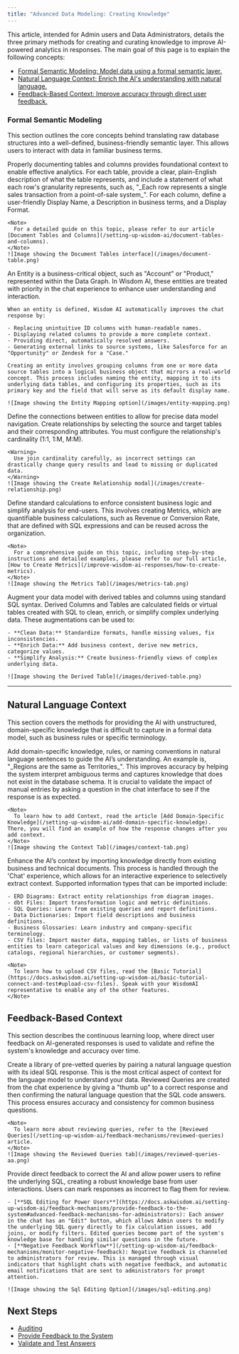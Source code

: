```yaml
---
title: "Advanced Data Modeling: Creating Knowledge"
---
```


This article, intended for Admin users and Data Administrators, details the three primary methods for creating and curating knowledge to improve AI-powered analytics in responses. The main goal of this page is to explain the following concepts:

- [Formal Semantic Modeling: Model data using a formal semantic layer.](#formal-semantic-modeling)
- [Natural Language Context: Enrich the AI's understanding with natural language.](#natural-language-context)
- [Feedback-Based Context: Improve accuracy through direct user feedback.](#feedback-based-context)

### Formal Semantic Modeling

This section outlines the core concepts behind translating raw database structures into a well-defined, business-friendly semantic layer. This allows users to interact with data in familiar business terms.

<Steps>
  <Step title="Table and Column Documentation">
    Properly documenting tables and columns provides foundational context to enable effective analytics. For each table, provide a clear, plain-English description of what the table represents, and include a statement of what each row's granularity represents, such as, "_Each row represents a single sales transaction from a point-of-sale system_". For each column, define a user-friendly Display Name, a Description in business terms, and a Display Format.

    <Note>
      For a detailed guide on this topic, please refer to our article [Document Tables and Columns](/setting-up-wisdom-ai/document-tables-and-columns).
    </Note>
    ![Image showing the Document Tables interface](/images/document-table.png)
  </Step>
  <Step title="Defining Entities">
    An Entity is a business-critical object, such as "Account" or "Product," represented within the Data Graph. In Wisdom AI, these entities are treated with priority in the chat experience to enhance user understanding and interaction.

    When an entity is defined, Wisdom AI automatically improves the chat response by:

    - Replacing unintuitive ID columns with human-readable names.
    - Displaying related columns to provide a more complete context.
    - Providing direct, automatically resolved answers.
    - Generating external links to source systems, like Salesforce for an "Opportunity" or Zendesk for a "Case."

    Creating an entity involves grouping columns from one or more data source tables into a logical business object that mirrors a real-world concept. This process includes naming the entity, mapping it to its underlying data tables, and configuring its properties, such as its primary key and the field that will serve as its default display name.

    ![Image showing the Entity Mapping option](/images/entity-mapping.png)
  </Step>
  <Step title="Establishing Relationships">
    Define the connections between entities to allow for precise data model navigation. Create relationships by selecting the source and target tables and their corresponding attributes. You must configure the relationship's cardinality (1:1, 1:M, M:M). 

    <Warning>
      Use join cardinality carefully, as incorrect settings can drastically change query results and lead to missing or duplicated data.
    </Warning>
    ![Image showing the Create Relationship modal](/images/create-relationship.png)
  </Step>
  <Step title="Creating Metrics">
    Define standard calculations to enforce consistent business logic and simplify analysis for end-users. This involves creating Metrics, which are quantifiable business calculations, such as Revenue or Conversion Rate, that are defined with SQL expressions and can be reused across the organization.

    <Note>
      For a comprehensive guide on this topic, including step-by-step instructions and detailed examples, please refer to our full article, [How to Create Metrics](/improve-wisdom-ai-responses/how-to-create-metrics).
    </Note>
    ![Image showing the Metrics Tab](/images/metrics-tab.png)
  </Step>
  <Step title="Data Model Augmentation">
    Augment your data model with derived tables and columns using standard SQL syntax. Derived Columns and Tables are calculated fields or virtual tables created with SQL to clean, enrich, or simplify complex underlying data. These augmentations can be used to:

    - **Clean Data:** Standardize formats, handle missing values, fix inconsistencies.
    - **Enrich Data:** Add business context, derive new metrics, categorize values.
    - **Simplify Analysis:** Create business-friendly views of complex underlying data.

    ![Image showing the Derived Table](/images/derived-table.png)
  </Step>
</Steps>

---

## Natural Language Context

This section covers the methods for providing the AI with unstructured, domain-specific knowledge that is difficult to capture in a formal data model, such as business rules or specific terminology.

<Steps>
  <Step title="Manual Context Entry">
    Add domain-specific knowledge, rules, or naming conventions in natural language sentences to guide the AI’s understanding. An example is, "_Regions are the same as Territories_". This improves accuracy by helping the system interpret ambiguous terms and captures knowledge that does not exist in the database schema. It is crucial to validate the impact of manual entries by asking a question in the chat interface to see if the response is as expected.

    <Note>
      To learn how to add Context, read the article [Add Domain-Specific Knowledge](/setting-up-wisdom-ai/add-domain-specific-knowledge). There, you will find an example of how the response changes after you add context.
    </Note>
    ![Image showing the Context Tab](/images/context-tab.png)
  </Step>
  <Step title="Importing Unstructured Knowledge (Beta)">
    Enhance the AI’s context by importing knowledge directly from existing business and technical documents. This process is handled through the 'Chat' experience, which allows for an interactive experience to selectively extract context. Supported information types that can be imported include:

    - ERD Diagrams: Extract entity relationships from diagram images.
    - dbt Files: Import transformation logic and metric definitions.
    - SQL Queries: Learn from existing queries and report definitions.
    - Data Dictionaries: Import field descriptions and business definitions.
    - Business Glossaries: Learn industry and company-specific terminology.
    - CSV files: Import master data, mapping tables, or lists of business entities to learn categorical values and key dimensions (e.g., product catalogs, regional hierarchies, or customer segments).

    <Note>
      To learn how to upload CSV files, read the [Basic Tutorial](https://docs.askwisdom.ai/setting-up-wisdom-ai/basic-tutorial-connect-and-test#upload-csv-files). Speak with your WisdomAI representative to enable any of the other features.
    </Note>
  </Step>
</Steps>

## Feedback-Based Context

This section describes the continuous learning loop, where direct user feedback on AI-generated responses is used to validate and refine the system's knowledge and accuracy over time.

<Steps>
  <Step title="Creating Reviewed Queries">
    Create a library of pre-vetted queries by pairing a natural language question with its ideal SQL response. This is the most critical aspect of context for the language model to understand your data. Reviewed Queries are created from the chat experience by giving a "thumb up" to a correct response and then confirming the natural language question that the SQL code answers. This process ensures accuracy and consistency for common business questions.

    <Note>
      To learn more about reviewing queries, refer to the [Reviewed Queries](/setting-up-wisdom-ai/feedback-mechanisms/reviewed-queries) article.
    </Note>
    ![Image showing the Reviewed Queries tab](/images/reviewed-queries-aa.png)
  </Step>
  <Step title="Advanced Feedback and Corrections">
    Provide direct feedback to correct the AI and allow power users to refine the underlying SQL, creating a robust knowledge base from user interactions. Users can mark responses as incorrect to flag them for review.

    - [**SQL Editing for Power Users**](https://docs.askwisdom.ai/setting-up-wisdom-ai/feedback-mechanisms/provide-feedback-to-the-system#advanced-feedback-mechanisms-for-administrators): Each answer in the chat has an "Edit" button, which allows Admin users to modify the underlying SQL query directly to fix calculation issues, add joins, or modify filters. Edited queries become part of the system's knowledge base for handling similar questions in the future.
    - [**Negative Feedback Workflow**](/setting-up-wisdom-ai/feedback-mechanisms/monitor-negative-feedback): Negative feedback is channeled to administrators for review. This is managed through visual indicators that highlight chats with negative feedback, and automatic email notifications that are sent to administrators for prompt attention.

    ![Image showing the Sql Editing Option](/images/sql-editing.png)
  </Step>
</Steps>

## **Next Steps**

- [Auditing](/using-wisdom-ai-everyday/auditing)
- [Provide Feedback to the System](/setting-up-wisdom-ai/feedback-mechanisms/provide-feedback-to-the-system)
- [Validate and Test Answers](/improve-wisdom-ai-responses/validate-and-test-answers)
